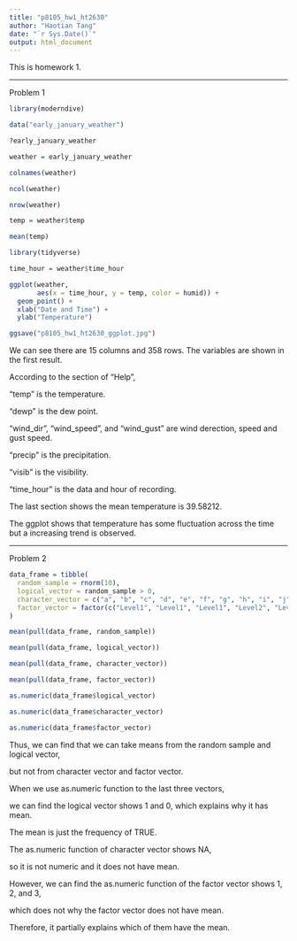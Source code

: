 ```yaml
---
title: "p8105_hw1_ht2630"
author: "Haotian Tang"
date: "`r Sys.Date()`"
output: html_document
---
```


This is homework 1. 

___

Problem 1

```r

library(moderndive)

data("early_january_weather")

?early_january_weather

weather = early_january_weather

colnames(weather)

ncol(weather)

nrow(weather)

temp = weather$temp

mean(temp)

library(tidyverse)

time_hour = weather$time_hour

ggplot(weather, 
       aes(x = time_hour, y = temp, color = humid)) + 
  geom_point() +
  xlab("Date and Time") + 
  ylab("Temperature")

ggsave("p8105_hw1_ht2630_ggplot.jpg")
```

We can see there are 15 columns and 358 rows. The variables are shown in the first result. 

According to the section of "Help",

"temp" is the temperature. 

"dewp" is the dew point. 

"wind_dir", "wind_speed", and "wind_gust" are wind derection, speed and gust speed. 

"precip" is the precipitation. 

"visib" is the visibility. 

"time_hour" is the data and hour of recording. 

The last section shows the mean temperature is 39.58212. 

The ggplot shows that temperature has some fluctuation across the time but a increasing trend is observed.  

---

Problem 2

```r

data_frame = tibble(
  random_sample = rnorm(10), 
  logical_vector = random_sample > 0,
  character_vector = c("a", "b", "c", "d", "e", "f", "g", "h", "i", "j"),
  factor_vector = factor(c("Level1", "Level1", "Level1", "Level2", "Level2", "Level2", "Level3", "Level3", "Level3", "Level3"))
)

mean(pull(data_frame, random_sample))

mean(pull(data_frame, logical_vector))

mean(pull(data_frame, character_vector))

mean(pull(data_frame, factor_vector))

```

```r

as.numeric(data_frame$logical_vector)

as.numeric(data_frame$character_vector)

as.numeric(data_frame$factor_vector)

```
Thus, we can find that we can take means from the random sample and logical vector, 

but not from character vector and factor vector. 

When we use as.numeric function to the last three vectors, 

we can find the logical vector shows 1 and 0, which explains why it has mean. 

The mean is just the frequency of TRUE. 

The as.numeric function of character vector shows NA, 

so it is not numeric and it does not have mean. 

However, we can find the as.numeric function of the factor vector shows 1, 2, and 3,

which does not why the factor vector does not have mean. 

Therefore, it partially explains which of them have the mean. 


